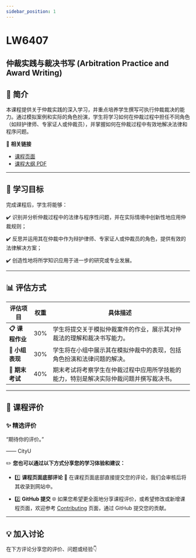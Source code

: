 ```yaml
---
sidebar_position: 1
---
```


# LW6407
## 仲裁实践与裁决书写 (Arbitration Practice and Award Writing)

## **📘 简介**
本课程提供关于仲裁实践的深入学习，并重点培养学生撰写可执行仲裁裁决的能力。通过模拟案例和实际的角色扮演，学生将学习如何在仲裁过程中担任不同角色（如辩护律师、专家证人或仲裁员），并掌握如何在仲裁过程中有效地解决法律和程序问题。

🔗 **相关链接**
- [课程页面](https://www.cityu.edu.hk/catalogue/pg/202425/course/LW6407.htm)
- [课程大纲 PDF](https://www.cityu.edu.hk/catalogue/pg/202425/course/LW6407.pdf)

---

## **🎯 学习目标**

完成课程后，学生将能够：

✔️ 识别并分析仲裁过程中的法律与程序性问题，并在实际情境中创新性地应用仲裁规则；

✔️ 反思并运用其在仲裁中作为辩护律师、专家证人或仲裁员的角色，提供有效的法律解决方案；

✔️ 创造性地将所学知识应用于进一步的研究或专业发展。

---

## **📊 评估方式**

| **评估项目**          | **权重** | **具体描述**                                                                                       |
|----------------------|---------|---------------------------------------------------------------------------------------------------|
| **📋 课程作业**       | 30%     | 学生将提交关于模拟仲裁案件的作业，展示其对仲裁法的理解和裁决书写能力。                           |
| **📂 小组表现**       | 30%     | 学生将在小组中展示其在模拟仲裁中的表现，包括角色扮演和法律问题的解决。                         |
| **📂 期末考试**       | 40%     | 期末考试将考察学生在仲裁过程中应用所学技能的能力，特别是解决实际仲裁问题并撰写裁决书。           |

---

## **💬 课程评价**

### ✨ **精选评价**
<div className={commentStyles.commentBox}>
    <p className={commentStyles.commentText}>
        “期待你的评价。”
    </p>
    <p className={commentStyles.commentAuthor}>—— CityU</p>
</div>

✏️ **您也可以通过以下方式分享您的学习体验和建议：**

- 1️⃣ **课程页面底部评论**
💬 在课程页面底部直接提交您的评论，我们会审核后将其收录到网站中。

- 2️⃣ **GitHub 提交**
🌐 如果您希望更全面地分享课程评价，或希望修改或新增课程页面，欢迎参考 [Contributing](https://penjc.github.io/cityU-navigator/contributing) 页面，通过 GitHub 提交您的贡献。

---

## **💡 加入讨论**

在下方评论分享您的评价、问题或经验👇
<Utterances />
